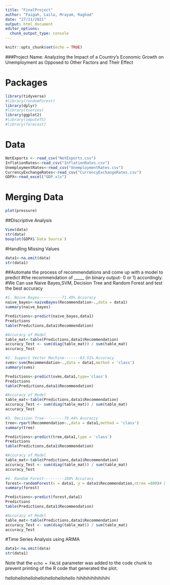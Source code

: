 ```yaml
---
title: "FinalProject"
author: "Faigah, Laila, Mrayam, Raghad"
date: "27/11/2021"
output: html_document
editor_options: 
  chunk_output_type: console
---
```


```r
knitr::opts_chunk$set(echo = TRUE)
```
###Project Name: Analyzing the Impact of a Country’s Economic Growth on Unemployment as Opposed to Other Factors and Their Effect

# Packages

```r
library(tidyverse)
#library(randomForest)
library(dplyr)
#library(tseries)
library(ggplot2)
#library(imputeTS)
#library(forecast)
```

# Data

```r
NetExports <- read_csv("NetExports.csv")
InflationRates<-read_csv("InflationRates.csv")
UnemploymentRates<-read_csv("UnemploymentRates.csv")
CurrencyExchangeRates<-read_csv("CurrencyExchangeRates.csv")
GDPX<-read_excel("GDP.xls")
```

# Merging Data

```r
plot(pressure)
```

##Discriptive Analysis

```r
View(data)
str(data)
boxplot(GDPX$`Data Source`)

```

#Handling Missing Values

```r
data1<-na.omit(data)
str(data1)

```

##Automate the process of recommendations and come up with a model to predict 
#the recommendation of _____ (in binary output- 0 or 1) accordingly.
#We Can use Naive Bayes,SVM, Decision Tree and Random Forest and test the best accuracy

```r
#1. Naive Bayes----------71.49% Accuracy
naive_bayes<-naiveBayes(Recommendation~.,data = data1)
summary(naive_bayes)

Predictions<-predict(naive_bayes,data1)
Predictions
table(Predictions,data1$Recommendation)

#Accuracy of Model
table_mat<-table(Predictions,data1$Recommendation)
accuracy_Test <- sum(diag(table_mat)) / sum(table_mat)
accuracy_Test

#2. Support Vector Machine-------63.51% Accuracy
svms<-svm(Recommendation~.,data = data1,method = 'class')
summary(svms)

Predictions<-predict(svms,data1,type='class')
Predictions
table(Predictions,data1$Recommendation)

#Accuracy of Model
table_mat<-table(Predictions,data1$Recommendation)
accuracy_Test <- sum(diag(table_mat)) / sum(table_mat)
accuracy_Test

#3. Decision Tree---------79.44% Acuraccy
tree<-rpart(Recommendation~.,data = data1,method = 'class')
summary(tree)

Predictions<-predict(tree,data1,type = 'class')
Predictions
table(Predictions,data1$Recommendation)

#Accuracy of Model
table_mat<-table(Predictions,data1$Recommendation)
accuracy_Test <- sum(diag(table_mat)) / sum(table_mat)
accuracy_Test

#4. Random Forest---------100% Accuracy
forest<-randomForest(x = data1, y = data1$Recommendation,ntree =800)# build model
summary(forest)

Predictions<-predict(forest,data1)
Predictions
table(Predictions,data1$Recommendation)

#Accuracy of Model
table_mat<-table(Predictions,data1$Recommendation)
accuracy_Test <- sum(diag(table_mat)) / sum(table_mat)
accuracy_Test


```

#Time Series Analysis using ARIMA

```r
data1<-na.omit(data)
str(data1)

```
Note that the `echo = FALSE` parameter was added to the code chunk to prevent printing of the R code that generated the plot.

hellohellohellohellohellohellohello
hihihihihihihihihi